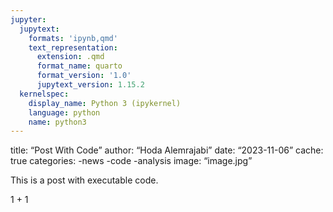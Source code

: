 ```yaml
---
jupyter:
  jupytext:
    formats: 'ipynb,qmd'
    text_representation:
      extension: .qmd
      format_name: quarto
      format_version: '1.0'
      jupytext_version: 1.15.2
  kernelspec:
    display_name: Python 3 (ipykernel)
    language: python
    name: python3
---
```


title: "Post With Code"
author: "Hoda Alemrajabi"
date: "2023-11-06"
cache: true
categories:
    -news 
    -code 
    -analysis
image: "image.jpg"

This is a post with executable code.

1 + 1
